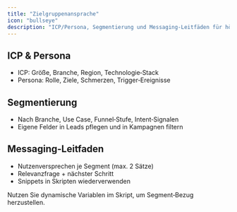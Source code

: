 ```yaml
---
title: "Zielgruppenansprache"
icon: "bullseye"
description: "ICP/Persona, Segmentierung und Messaging‑Leitfäden für höhere Conversion"
---
```


## ICP & Persona
- ICP: Größe, Branche, Region, Technologie‑Stack
- Persona: Rolle, Ziele, Schmerzen, Trigger‑Ereignisse

## Segmentierung
- Nach Branche, Use Case, Funnel‑Stufe, Intent‑Signalen
- Eigene Felder in Leads pflegen und in Kampagnen filtern

## Messaging‑Leitfaden
- Nutzenversprechen je Segment (max. 2 Sätze)
- Relevanzfrage + nächster Schritt
- Snippets in Skripten wiederverwenden

<Tip>
Nutzen Sie dynamische Variablen im Skript, um Segment‑Bezug herzustellen.
</Tip>
